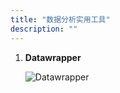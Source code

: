 ```yaml
---
title: "数据分析实用工具"
description: ""
---
```




1. **Datawrapper**

    <LinkCard
      title="Datawrapper"
      description="Datawrapper Create beautiful interactive charts for free."
      href="https://www.datawrapper.de/charts"
    />

    ![Datawrapper](../../../assets/utility-assets/datawrapper.png)